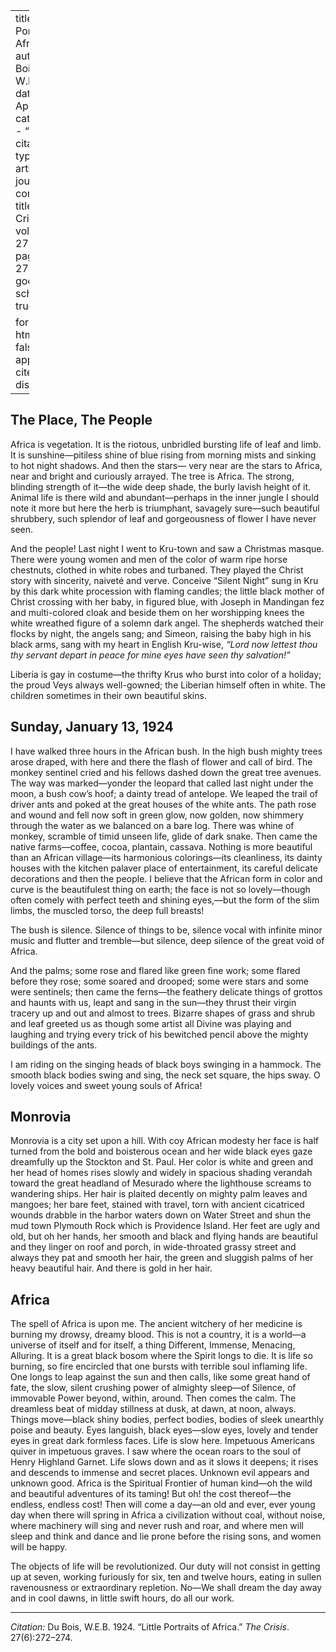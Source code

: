 
---
title: 'Little Portraits of Africa'
author: Du Bois, W.E.B.
date: Apr. 1924
categories: 
  - ""
citation: 
  type: article-journal
  container-title: The Crisis
  volume: 27
  issue: 6
  page: 272-274
google-scholar: true

format:
  html:
    toc: false
    appendix-cite-as: display
---



## The Place, The People

Africa is vegetation. It is the riotous, unbridled bursting life of leaf and limb. It is sunshine---pitiless shine of blue rising from morning mists and sinking to hot night shadows. And then the stars--- very near are the stars to Africa, near and bright and curiously arrayed. The tree is Africa. The strong, blinding strength of it---the wide deep shade, the burly lavish height of it. Animal life is there wild and abundant---perhaps in the inner jungle I should note it more but here the herb is triumphant, savagely sure---such beautiful shrubbery, such splendor of leaf and gorgeousness of flower I have never seen.

And the people! Last night I went to Kru-town and saw a Christmas masque. There were young women and men of the color of warm ripe horse chestnuts, clothed in white robes and turbaned. They played the Christ story with sincerity, naiveté and verve. Conceive "Silent Night" sung in Kru by this dark white procession with flaming candles; the little black mother of Christ crossing with her baby, in figured blue, with Joseph in Mandingan fez and multi-colored cloak and beside them on her worshipping knees the white wreathed figure of a solemn dark angel. The shepherds watched their flocks by night, the angels sang; and Simeon, raising the baby high in his black arms, sang with my heart in English Kru-wise, *"Lord now lettest thou thy servant depart in peace for mine eyes have seen thy salvation!"* 

Liberia is gay in costume---the thrifty Krus who burst into color of a holiday; the proud Veys always well-gowned; the Liberian himself often in white. The children sometimes in their own beautiful skins. 

## Sunday, January 13, 1924 

I have walked three hours in the African bush. In the high bush mighty trees arose draped, with here and there the flash of flower and call of bird. The monkey sentinel cried and his fellows dashed down the great tree avenues. The way was marked---yonder the leopard that called last night under the moon, a bush cow's hoof; a dainty tread of antelope. We leaped the trail of driver ants and poked at the great houses of the white ants. The path rose and wound and fell now soft in green glow, now golden, now shimmery through the water as we balanced on a bare log. There was whine of monkey, scramble of timid unseen life, glide of dark snake. Then came the native farms---coffee, cocoa, plantain, cassava. Nothing is more beautiful than an African village---its harmonious colorings---its cleanliness, its dainty houses with the kitchen palaver place of entertainment, its careful delicate decorations and then the people. I believe that the African form in color and curve is the beautifulest thing on earth; the face is not so lovely---though often comely with perfect teeth and shining eyes,---but the form of the slim limbs, the muscled torso, the deep full breasts! 

The bush is silence. Silence of things to be, silence vocal with infinite minor music and flutter and tremble---but silence, deep silence of the great void of Africa. 

And the palms; some rose and flared like green fine work; some flared before they rose; some soared and drooped; some were stars and some were sentinels; then came the ferns---the feathery delicate things of grottos and haunts with us, leapt and sang in the sun---they thrust their virgin tracery up and out and almost to trees. Bizarre shapes of grass and shrub and leaf greeted us as though some artist all Divine was playing and laughing and trying every trick of his bewitched pencil above the mighty buildings of the ants. 

I am riding on the singing heads of black boys swinging in a hammock. The smooth black bodies swing and sing, the neck set square, the hips sway. O lovely voices and sweet young souls of Africa! 

## Monrovia

Monrovia is a city set upon a hill. With coy African modesty her face is half turned from the bold and boisterous ocean and her wide black eyes gaze dreamfully up the Stockton and St. Paul. Her color is white and green and her head of homes rises slowly and widely in spacious shading verandah toward the great headland of Mesurado where the lighthouse screams to wandering ships. Her hair is plaited decently on mighty palm leaves and mangoes; her bare feet, stained with travel, torn with ancient cicatriced wounds drabble in the harbor waters down on Water Street and shun the mud town Plymouth Rock which is Providence Island. Her feet are ugly and old, but oh her hands, her smooth and black and flying hands are beautiful and they linger on roof and porch, in wide-throated grassy street and always they pat and smooth her hair, the green and sluggish palms of her heavy beautiful hair. And there is gold in her hair. 

## Africa

The spell of Africa is upon me. The ancient witchery of her medicine is burning my drowsy, dreamy blood. This is not a country, it is a world---a universe of itself and for itself, a thing Different, Immense, Menacing, Alluring. It is a great black bosom where the Spirit longs to die. It is life so burning, so fire encircled that one bursts with terrible soul inflaming life. One longs to leap against the sun and then calls, like some great hand of fate, the slow, silent crushing power of almighty sleep---of Silence, of immovable Power beyond, within, around. Then comes the calm. The dreamless beat of midday stillness at dusk, at dawn, at noon, always. Things move---black shiny bodies, perfect bodies, bodies of sleek unearthly poise and beauty. Eyes languish, black eyes---slow eyes, lovely and tender eyes in great dark formless faces. Life is slow here. Impetuous Americans quiver in impetuous graves. I saw where the ocean roars to the soul of Henry Highland Garnet. Life slows down and as it slows it deepens; it rises and descends to immense and secret places. Unknown evil appears and unknown good. Africa is the Spiritual Frontier of human kind---oh the wild and beautiful adventures of its taming! But oh! the cost thereof---the endless, endless cost! Then will come a day---an old and ever, ever young day when there will spring in Africa a civilization without coal, without noise, where machinery will sing and never rush and roar, and where men will sleep and think and dance and lie prone before the rising sons, and women will be happy. 

The objects of life will be revolutionized. Our duty will not consist in getting up at seven, working furiously for six, ten and twelve hours, eating in sullen ravenousness or extraordinary repletion. No---We shall dream the day away and in cool dawns, in little swift hours, do all our work.

_____
*Citation:* Du Bois, W.E.B. 1924. "Little Portraits of Africa." *The Crisis*. 27(6):272&ndash;274.